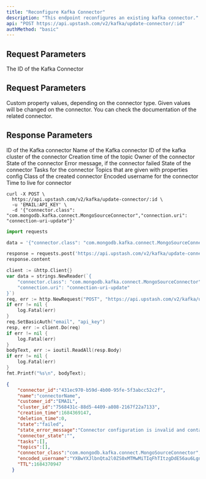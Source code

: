```yaml
---
title: "Reconfigure Kafka Connector"
description: "This endpoint reconfigures an existing kafka connector."
api: "POST https://api.upstash.com/v2/kafka/update-connector/:id"
authMethod: "basic"
---
```




## Request Parameters

<ParamField path="id" type="string" required>
The ID of the Kafka Connector
</ParamField>

## Request Parameters

<ParamField body="properties" type="string" required>
Custom property values, depending on the connector type. Given values will be changed on the connector. You can check the documentation of the related connector.
</ParamField>

## Response Parameters

<ResponseField name="connector_id" type="string">
ID of the Kafka connector
</ResponseField>
<ResponseField name="name" type="string">
Name of the Kafka connector
</ResponseField>
<ResponseField name="cluster_id" type="string">
ID of the kafka cluster of the connector
</ResponseField>
<ResponseField name="creation_time" type="int">
Creation time of the topic
</ResponseField>
<ResponseField name="customer_id" type="string">
Owner of the connector
</ResponseField>
<ResponseField name="state" type="string">
State of the connector
</ResponseField>
<ResponseField name="state_error_message" type="string">
Error message, if the connector failed
</ResponseField>
<ResponseField name="connector_state" type="string">
State of the connector
</ResponseField>

<ResponseField name="tasks" type="Array<KafkaConnectorTask>">
Tasks for the connector
</ResponseField>
<ResponseField name="topics" type="Array<string>">
Topics that are given with properties config
</ResponseField>
<ResponseField name="connector_class" type="string">
Class of the created connector
</ResponseField>
<ResponseField name="encoded_username" type="string">
Encoded username for the connector
</ResponseField>
<ResponseField name="TTL" type="int">
Time to live for connector
</ResponseField>

<RequestExample>

```shell curl
curl -X POST \
  https://api.upstash.com/v2/kafka/update-connector/:id \
  -u 'EMAIL:API_KEY' \
  -d '{"connector.class": "com.mongodb.kafka.connect.MongoSourceConnector","connection.uri": "connection-uri-update"}'
```

```python Python
import requests

data = '{"connector.class": "com.mongodb.kafka.connect.MongoSourceConnector","connection.uri": "connection-uri-update"}'

response = requests.post('https://api.upstash.com/v2/kafka/update-connector/:id', data=data, auth=('EMAIL', 'API_KEY'))
response.content
```

```go Go
client := &http.Client{}
var data = strings.NewReader(`{
    "connector.class": "com.mongodb.kafka.connect.MongoSourceConnector",
    "connection.uri": "connection-uri-update"
}`)
req, err := http.NewRequest("POST", "https://api.upstash.com/v2/kafka/update-connector/:id", data)
if err != nil {
    log.Fatal(err)
}
req.SetBasicAuth("email", "api_key")
resp, err := client.Do(req)
if err != nil {
    log.Fatal(err)
}
bodyText, err := ioutil.ReadAll(resp.Body)
if err != nil {
    log.Fatal(err)
}
fmt.Printf("%s\n", bodyText);
```

</RequestExample>

<ResponseExample>

```json 200 OK
{
    "connector_id":"431ec970-b59d-4b00-95fe-5f3abcc52c2f",
    "name":"connectorName",
    "customer_id":"EMAIL",
    "cluster_id":"7568431c-88d5-4409-a808-2167f22a7133",
    "creation_time":1684369147,
    "deletion_time":0,
    "state":"failed",
    "state_error_message":"Connector configuration is invalid and contains the following 1 error(s):\nInvalid value connection-uri-update for configuration connection.uri: The connection string is invalid. Connection strings must start with either 'mongodb://' or 'mongodb+srv://\n",
    "connector_state":"",
    "tasks":[],
    "topics":[],
    "connector_class":"com.mongodb.kafka.connect.MongoSourceConnector",
    "encoded_username":"YXBwYXJlbnQta2l0ZS0xMTMwMiTIqFhTItzgDdE56au6LgnnbtlN7ITzh4QATDw",
    "TTL":1684370947
  }
```

</ResponseExample>
